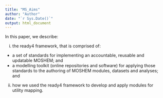 ```yaml
---
title: "MS_Aims"
author: "Author"
date: "`r Sys.Date()`"
output: html_document
---
```


In this paper, we describe:

(i) the ready4 framework, that is comprised of:
  - a set of standards for implementing an accountable, reusable and updatable MOSHEM; and
  - a modelling toolkit (online repositories and software) for applying those standards to the authoring of MOSHEM modules, datasets and analyses; and

(ii) how we used the ready4 framework to develop and apply modules for utility mapping.

